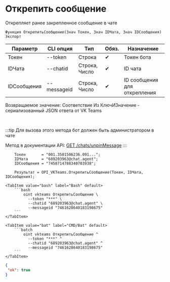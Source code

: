 ﻿---
sidebar_position: 10
---


# Открепить сообщение
 Открепляет ранее закрепленное сообщение в чате



`Функция ОткрепитьСообщение(Знач Токен, Знач IDЧата, Знач IDСообщения) Экспорт`

  | Параметр | CLI опция | Тип | Обяз. | Назначение |
  |-|-|-|-|-|
  | Токен | --token | Строка | &#x2714; | Токен бота |
  | IDЧата | --chatid | Строка, Число | &#x2714; | ID чата |
  | IDСообщения | --messageid | Строка, Число | &#x2714; | ID сообщения для открепления |

  
  Возвращаемое значение:   Соответствие Из КлючИЗначение - сериализованный JSON ответа от VK Teams

<br/>

:::tip
Для вызова этого метода бот должен быть администратором в чате

Метод в документации API: [GET /chats/unpinMessage](https://teams.vk.com/botapi/#/chats/get_chats_unpinMessage)
:::
<br/>



```bsl title="Пример использования для 1С:Предприятие/OneScript"
    Токен       = "001.3501506236.091...";
    IDЧата      = "689203963@chat.agent";
    IDСообщения = "7458714788340703938";

    Результат = OPI_VKTeams.ОткрепитьСообщение(Токен, IDЧата, IDСообщения);
```
    

 <Tabs>
  
    <TabItem value="bash" label="Bash" default>
        ```bash
            oint vkteams ОткрепитьСообщение \
              --token "***" \
              --chatid "689203963@chat.agent" \
              --messageid "7461628640183198675"
        ```
    </TabItem>
  
    <TabItem value="bat" label="CMD/Bat" default>
        ```batch
            oint vkteams ОткрепитьСообщение ^
              --token "***" ^
              --chatid "689203963@chat.agent" ^
              --messageid "7461628640183198675"
        ```
    </TabItem>
</Tabs>


```json title="Результат"
{
 "ok": true
}
```
